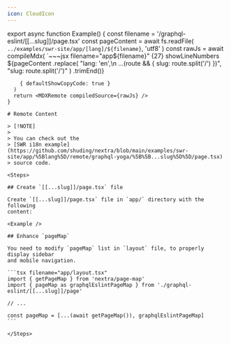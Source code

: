 ```yaml
---
icon: CloudIcon
---
```



export async function Example() {
  const filename = '/graphql-eslint/[[...slug]]/page.tsx'
  const pageContent = await fs.readFile(
    `../examples/swr-site/app/[lang]/${filename}`,
    'utf8'
  )
  const rawJs = await compileMdx(
    `~~~jsx filename="app${filename}" {27} showLineNumbers
${pageContent
  .replace(
    "lang: 'en',\n    ...(route && { slug: route.split('/') })",
    "slug: route.split('/')"
  )
  .trimEnd()}
~~~`,
    { defaultShowCopyCode: true }
  )
  return <MDXRemote compiledSource={rawJs} />
}

# Remote Content

> [!NOTE]
>
> You can check out the
> [SWR i18n example](https://github.com/shuding/nextra/blob/main/examples/swr-site/app/%5Blang%5D/remote/graphql-yoga/%5B%5B...slug%5D%5D/page.tsx)
> source code.

<Steps>

## Create `[[...slug]]/page.tsx` file

Create `[[...slug]]/page.tsx` file in `app/` directory with the following
content:

<Example />

## Enhance `pageMap`

You need to modify `pageMap` list in `layout` file, to properly display sidebar
and mobile navigation.

```tsx filename="app/layout.tsx"
import { getPageMap } from 'nextra/page-map'
import { pageMap as graphqlEslintPageMap } from './graphql-eslint/[[...slug]]/page'

// ...

const pageMap = [...(await getPageMap()), graphqlEslintPageMap]
```

</Steps>
